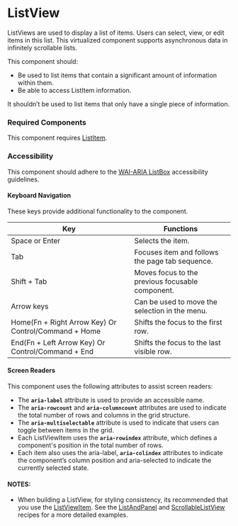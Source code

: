 <Meta title="Components/ListView/ListView" />

# ListView

ListViews are used to display a list of items. Users can select, view, or edit items in this list.
This virtualized component supports asynchronous data in infinitely scrollable lists. 

This component should:
- Be used to list items that contain a significant amount of information within them.
- Be able to access ListItem information.

It shouldn’t be used to list items that only have a single piece of information.

### Required Components

This component requires [ListItem](./?path=/docs/components-listitem--default).

### Accessibility

This component should adhere to the [WAI-ARIA ListBox](https://www.w3.org/WAI/ARIA/apg/patterns/listbox/) accessibility guidelines. 

#### Keyboard Navigation

These keys provide additional functionality to the component. 

| Key | Functions |
| ---- | ---- |
| Space or Enter | Selects the item. |
| Tab | Focuses item and follows the page tab sequence. |
| Shift + Tab | Moves focus to the previous focusable component. |
| Arrow keys | Can be used to move the selection in the menu.  |
| Home(Fn + Right Arrow Key) Or Control/Command + Home | Shifts the focus to the first row. |
| End(Fn + Left Arrow Key) Or Control/Command + End | Shifts the focus to the last visible row. |

#### Screen Readers

This component uses the following attributes to assist screen readers:
- The **`aria-label`** attribute is used to provide an accessible name.
- The **`aria-rowcount`**  and **`aria-columncount`**  attributes are used to indicate the total number of rows and columns in the grid structure. 
- The **`aria-multiselectable`**  attribute is used to indicate that users can toggle between items in the grid. 
- Each ListViewItem uses the **`aria-rowindex`**  attribute, which defines a component's position in the total number of rows. 
- Each item also uses the aria-label, **`aria-colindex`**  attributes to indicate the component’s column position and aria-selected to indicate the currently selected state.

#### NOTES:
- When building a ListView, for styling consistency, its recommended that you use the [ListViewItem](./?path=/story/experimental-listviewitem--default). See the [ListAndPanel](./?path=/story/experimental-recipes-listandpanel--list-and-panel) and [ScrollableListView](./?path=/story/experimental-recipes-scrollablelistview--scrollable-list-view) recipes for a more detailed examples.